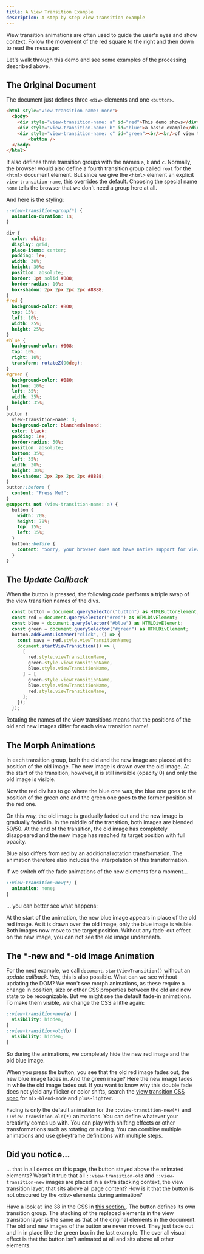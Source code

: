 ```yaml
---
title: A View Transition Example
description: A step by step view transition example
---
```



View transition animations are often used to guide the user's eyes and show context. Follow the movement of the red square to the right and then down to read the message:

<VtDemo path="vtdemo" />

Let's walk through this demo and see some examples of the processing described above.

## The Original Document

The document just defines three `<div>` elements and one `<button>`.

```html title="demo.html"
<html style="view-transition-name: none">
  <body>
    <div style="view-transition-name: a" id="red">This demo shows</div>
    <div style="view-transition-name: b" id="blue">a basic example</div>
    <div style="view-transition-name: c" id="green"><br/><br/>of view transitions</div>
		<button />
  </body>
</html>
```
It also defines three transition groups with the names `a`, `b` and `c`. Normally, the browser would also define a fourth transition group called `root` for the `<html>` document  element. But since we give the `<html>` element an explicit `view-transition-name`, this overrides the default. Choosing the special name `none` tells the browser that we don't need a group here at all.

And here is the styling:

```css title="demo.css" showLineNumbers collapse={6-15, 38-48, 55-58}
::view-transition-group(*) {
  animation-duration: 1s;
}

div {
  color: white;
  display: grid;
  place-items: center;
  padding: 1ex;
  width: 30%;
  height: 30%;
  position: absolute;
  border: 1pt solid #888;
  border-radius: 10%;
  box-shadow: 2px 2px 2px 2px #8888;
}
#red {
  background-color: #800;
  top: 15%;
  left: 10%;
  width: 25%;
  height: 25%;
}
#blue {
  background-color: #008;
  top: 10%;
  right: 10%;
  transform: rotateZ(90deg);
}
#green {
  background-color: #080;
  bottom: 10%;
  left: 35%;
  width: 35%;
  height: 35%;
}
button {
  view-transition-name: d;
  background-color: blanchedalmond;
  color: black;
  padding: 1ex;
  border-radius: 50%;
  position: absolute;
  bottom: 35%;
  left: 35%;
  width: 30%;
  height: 30%;
  box-shadow: 2px 2px 2px 2px #8888;
}
button::before {
  content: "Press Me!";
}
@supports not (view-transition-name: a) {
  button {
    width: 70%;
    height: 70%;
    top: 15%;
    left: 15%;
  }
  button::before {
    content: "Sorry, your browser does not have native support for view transitions.";
  }
}
```

## The _Update Callback_

When the button is pressed, the following code performs a triple swap of the view transition names of the divs.

```js title="demo.js" collapse={1-5,18}
  const button = document.querySelector("button") as HTMLButtonElement;
  const red = document.querySelector("#red") as HTMLDivElement;
  const blue = document.querySelector("#blue") as HTMLDivElement;
  const green = document.querySelector("#green") as HTMLDivElement;
  button.addEventListener("click", () => {
    const save = red.style.viewTransitionName;
    document.startViewTransition(() => {
      [
        red.style.viewTransitionName,
        green.style.viewTransitionName,
        blue.style.viewTransitionName,
      ] = [
        green.style.viewTransitionName,
        blue.style.viewTransitionName,
        red.style.viewTransitionName,
      ];
    });
  });
```

Rotating the names of the view transitions means that the positions of the old and new images differ for each view transition name!

## The Morph Animations


In each transition group, both the old and the new image are placed at the position of the old image. The new image is drawn over the old image. At the start of the transition, however, it is still invisible (opacity 0) and only the old image is visible.

Now the red div has to go where the blue one was, the blue one goes to the position of the green one and the green one goes to the former position of the red one.


On this way, the old image is gradually faded out and the new image is gradually faded in. In the middle of the transition, both images are blended 50/50. At the end of the transition, the old image has completely disappeared and the new image has reached its target position with full opacity.

Blue also differs from red by an additional rotation transformation. The animation therefore also includes the interpolation of this transformation.

If we switch off the fade animations of the new elements for a moment&hellip;


```css title="switch-fade-off.css" highlight="animation: none"
::view-transition-new(*) {
  animation: none;
}
```

&hellip; you can better see what happens:

At the start of the animation, the new blue image appears in place of the old red image. As it is drawn over the old image, only the blue image is visible. Both images now move to the target position. Without any fade-out effect on the new image, you can not see the old image underneath.

<VtDemo path="vtdemo2" />

## The \*-new and \*-old Image Animation

For the next example, we call `document.startViewTransition()` without an _update
callback_. Yes, this is also possible. What can we see without updating the DOM?
We won't see morph animations, as these require a change in position, size or other CSS properties between the old and new state to be recognizable. But we might see the default fade-in animations. To make them visible, we change the CSS a little again:


```css title="show-fades.css"
::view-transition-new(a) {
  visibility: hidden;
}
::view-transition-old(b) {
  visibility: hidden;
}
```

So during the animations, we completely hide the new red image and the old blue image.

When you press the button, you see that the old red image fades out, the new blue image fades in. And the green image? Here the new image fades in while the old image fades out. If you want to know why this double fade does not yield any flicker or color shifts, search the [view transition CSS spec](https://drafts.csswg.org/css-view-transitions-1/#ua-styles) for `mix-blend-mode` and `plus-lighter`.

<VtDemo path="vtdemo3" />

Fading is only the default animation for the `::view-transition-new(*)` and `::view-transition-old(*)` animations. You can define whatever your creativity comes up with. You can play with shifting effects or other transformations such as rotating or scaling. You can combine multiple animations and use @keyframe definitions with multiple steps.

## Did you notice&hellip;

&hellip; that in all demos on this page, the button stayed above the animated elements?
Wasn't it true that all `::view-transition-old` and `::view-transition-new` images are placed in a extra stacking context, the view transition layer, that sits above all page content? How is it that the button is not obscured by the `<div>` elements during animation?

Have a look at line 38 in the CSS in [this section.](#the-original-document). The button defines its own transition group. The stacking of the replaced elements in the view transition layer is the same as that of the original elements in the document. The old and new images of the button are never moved. They just fade out and in in place like the green box in the last example. The over all visual effect is that the button isn't animated at all and sits above all other elements.
